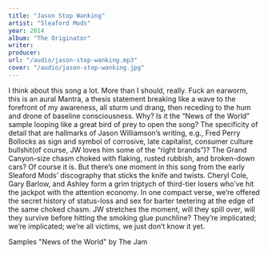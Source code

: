```yaml
---
title: "Jason Stop Wanking"
artist: "Sleaford Mods"
year: 2014
album: "The Originator"
writer: 
producer: 
url: "/audio/jason-stop-wanking.mp3"
cover: "/audio/jason-stop-wanking.jpg"
---
```


I think about this song a lot. More than I should, really. Fuck an earworm, this is an aural
Mantra, a thesis statement breaking like a wave to the forefront of my awareness, all sturm und drang, then receding to the hum and drone of baseline consciousness. Why? Is it the “News of the World” sample looping like a great bird of prey to open the song? The specificity of detail that are hallmarks of Jason Williamson’s writing, e.g., Fred Perry Bollocks as sign and symbol of corrosive, late capitalist, consumer culture bullshit(of course, JW loves him some of the “right brands”)? The Grand Canyon-size chasm choked with flaking, rusted rubbish, and broken-down cars? Of course it is. But there’s one moment in this song from the early Sleaford Mods’ discography that sticks the knife and twists. Cheryl Cole, Gary Barlow, and Ashley form a grim triptych of third-tier losers who’ve hit the jackpot with the attention economy. In one compact verse, we’re offered the secret history of status-loss and sex for barter teetering at the edge of the same choked chasm. JW stretches the moment, will they spill over, will they survive before hitting the smoking glue punchline? They’re implicated; we’re implicated; we’re all victims, we just don’t know it yet. 

Samples "News of the World" by The Jam